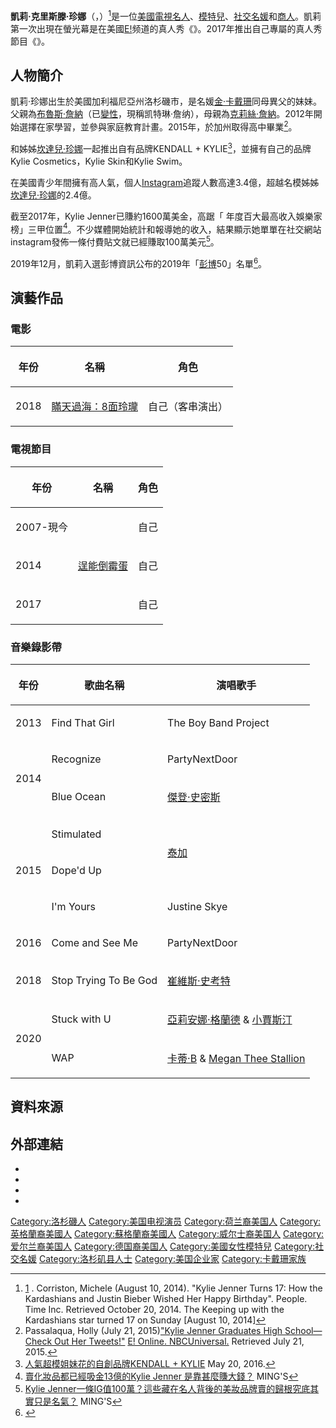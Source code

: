 {{noteTA
|G1=Show
|1=zh-hant:珍娜; zh-hans:詹纳;
|2=zh-cn:凯莉; zh-tw:凱莉; zh-hk:佳莉;
|3=zh-cn:克里斯汀; zh-tw:克里斯滕; zh-hk:姬絲汀;
}}
{{Infobox person
| name = 凱莉·珍娜<br>Kylie Jenner
| image = Kylie Jenner in 2021.jpg
| other names = 
| birth_name = Kylie Kristen Jenner<br>凱莉·克里斯滕·珍娜
| birth_date = {{Birth date and age|1997|8|10}}
| birth_place = {{USA}}[[加利福尼亞州|加利福尼亞州]][[洛杉矶|洛杉矶]]
| residence = 
| nationality = {{USA}}
| education = 
| occupation = {{flatlist|
* [[电视名人|电视名人]]
* [[模特兒|模特兒]]
* [[社交名媛|社交名媛]]
* [[商人|商人]]}}
| years_active = 2007年至今
| religion = 
| partner = [[特拉維斯·斯科特|特拉維斯·斯科特]]
| children = 2
| parents = [[凯特琳·詹纳|凯特琳·詹纳]]<br>[[克莉絲·詹纳|克莉絲·詹纳]]
| relatives = Burton Jenner<br>Cassandra Jenner<br>Brandon Jenner<br>[[布羅迪·詹納|布羅迪·詹納]]<br>[[葛妮·卡戴珊|葛妮·卡戴珊]]<br>[[金·卡戴珊|金·卡戴珊]]<br>[[小羅伯特·卡戴珊|小羅伯特·卡戴珊]]<br>[[科勒·卡戴珊|科勒·卡戴珊]]<br>[[坎達兒·珍娜|坎達兒·珍娜]]
| television = 《{{link-en|与卡戴珊一家同行|Keeping Up with the Kardashians}}》、《{{link-en|凯莉的生活|Life of Kylie}}》
| signature = Kylie-Jenner-autograph.png
}}

'''凱莉·克里斯滕·珍娜'''（{{lang-en|Kylie Kristen Jenner}}，{{bd|1997年|8月10日|catIdx=J|}}）<ref>[http://www.people.com/article/kylie-jenner-birthday-instagram-justin-bieber] {{Wayback|url=http://www.people.com/article/kylie-jenner-birthday-instagram-justin-bieber |date=20151123092131 }}. Corriston, Michele (August 10, 2014). "Kylie Jenner Turns 17: How the Kardashians and Justin Bieber Wished Her Happy Birthday". People. Time Inc. Retrieved October 20, 2014. The Keeping up with the Kardashians star turned 17 on Sunday [August 10, 2014]</ref>是一位[[美國|美國]][[電視名人|電視名人]]、[[模特兒|模特兒]]、[[社交名媛|社交名媛]]和[[商人|商人]]。凱莉第一次出現在螢光幕是在美國[[E!|E!]]频道的真人秀《{{link-en|與卡戴珊一家同行|Keeping Up with the Kardashians}}》。2017年推出自己專屬的真人秀節目《{{link-en|凯莉私生活|Life of Kylie}}》。

== 人物簡介 ==
凱莉·珍娜出生於美國加利福尼亞州洛杉磯市，是名媛[[金·卡戴珊|金·卡戴珊]]同母異父的妹妹。父親為[[凯特琳·詹纳|布魯斯·詹納]]（已[[變性|變性]]，現稱凯特琳·詹纳），母親為[[克莉絲·詹納|克莉絲·詹納]]。2012年開始選擇在家學習，並參與家庭教育計畫。2015年，於加州取得高中畢業<ref>Passalaqua, Holly (July 21, 2015)[http://www.eonline.com/news/678513/kylie-jenner-graduates-high-school-check-out-her-tweets "Kylie Jenner Graduates High School—Check Out Her Tweets!"] {{Wayback|url=http://www.eonline.com/news/678513/kylie-jenner-graduates-high-school-check-out-her-tweets |date=20170324215538 }} [http://www.eonline.com/ E! Online. NBCUniversal.] {{Wayback|url=http://www.eonline.com/ |date=19970409075408 }} Retrieved July 21, 2015.</ref>。

和姊姊[[坎達兒·珍娜|坎達兒·珍娜]]一起推出自有品牌KENDALL + KYLIE<ref>[https://www.vogue.com.tw/fashion/special/content-27076.html 人氣超模姐妹花的自創品牌KENDALL + KYLIE] {{Wayback|url=https://www.vogue.com.tw/fashion/special/content-27076.html |date=20161220090459 }} May 20, 2016.</ref>，並擁有自己的品牌Kylie Cosmetics，Kylie Skin和Kylie Swim。

在美國青少年間擁有高人氣，個人[[Instagram|Instagram]]追蹤人數高達3.4億，超越名模姊姊[[坎達兒·珍娜|坎達兒·珍娜]]的2.4億。

截至2017年，Kylie Jenner已賺約1600萬美金，高踞「 年度百大最高收入娛樂家榜」三甲位置<ref>[https://www.mings-fashion.com/kardashian-kylie-cosmetics-kylie-jenner-171689/ 賣化妝品都已經吸金13億的Kylie Jenner 是靠甚麼賺大錢？] {{Wayback|url=https://www.mings-fashion.com/kardashian-kylie-cosmetics-kylie-jenner-171689/ |date=20180902053821 }} MING'S</ref>。不少媒體開始統計和報導她的收入，結果顯示她單單在社交網站instagram發佈一條付費貼文就已經賺取100萬美元<ref>[https://www.mings-fashion.com/kylie-jenner-kim-kardashian-kylie-cosmetics-193515/ Kylie Jenner一條IG值100萬？這些藏在名人背後的美妝品牌賣的歸根究底其實只是名氣？] {{Wayback|url=https://www.mings-fashion.com/kylie-jenner-kim-kardashian-kylie-cosmetics-193515/ |date=20180902053757 }} MING'S</ref>。

2019年12月，凱莉入選彭博資訊公布的2019年「[[彭博|彭博]]50」名單<ref>{{Cite web | url =https://www.bloomberg.com/features/2019-bloomberg-50/#kylie-jenner | title =KYLIE JENNER | publisher =Bloomberg | language =en | accessdate =2019-12-09 | archive-date =2019-12-08 | archive-url =https://web.archive.org/web/20191208050451/https://www.bloomberg.com/features/2019-bloomberg-50/#kylie-jenner | dead-url =no }}</ref>。

==演藝作品==
=== 電影 ===
{| class="wikitable sortable"
|-
! 年份
! 名稱
! 角色
|-
| 2018
| [[瞞天過海：8面玲瓏|瞞天過海：8面玲瓏]]
| 自己（客串演出）
|}

=== 電視節目 ===
{| class="wikitable sortable"
|-
! 年份
! 名稱
! 角色
|-
| 2007-現今
| {{link-en|與卡黛珊同行|Keeping Up with the Kardashians}}
| 自己
|-
| 2014
| [[逞能倒霉蛋|逞能倒霉蛋]]
| 自己
|-
| 2017
| {{le|凱莉私生活|Life of Kylie}}
| 自己
|}

=== 音樂錄影帶 ===
{| class="wikitable sortable"
|-
! 年份
! 歌曲名稱
! 演唱歌手
|-
| 2013
| Find That Girl
| The Boy Band Project
|-
| rowspan=2|2014
| Recognize
| PartyNextDoor
|-
| Blue Ocean
| [[傑登·史密斯|傑登·史密斯]]
|-
| rowspan=3|2015
| Stimulated
| rowspan=2|[[泰加|泰加]]
|-
| Dope'd Up
|-
| I'm Yours
| Justine Skye
|-
| 2016
| Come and See Me
| PartyNextDoor
|-
| 2018
| Stop Trying To Be God
| [[崔維斯·史考特|崔維斯·史考特]]
|-
| rowspan=2|2020
| Stuck with U
| [[亞莉安娜·格蘭德|亞莉安娜·格蘭德]] & [[小賈斯汀|小賈斯汀]]
|-
| WAP
| [[卡蒂·B|卡蒂·B]] & [[Megan_Thee_Stallion|Megan Thee Stallion]]
|}

== 資料來源 ==
{{Reflist}}

== 外部連結 ==
{{Commons category|Kylie Jenner}}
* {{IMDb name|2832473}}
*{{instagram|kyliejenner}}
*{{facebook|KylieJenner}}
*{{twitter|kyliejenner}}
{{Authority control}}
{{DEFAULTSORT:Jenner, Kylie}}
[[Category:洛杉磯人|Category:洛杉磯人]]
[[Category:美国电视演员|Category:美国电视演员]]
[[Category:荷兰裔美国人|Category:荷兰裔美国人]]
[[Category:英格蘭裔美國人|Category:英格蘭裔美國人]]
[[Category:蘇格蘭裔美國人|Category:蘇格蘭裔美國人]]
[[Category:威尔士裔美国人|Category:威尔士裔美国人]]
[[Category:爱尔兰裔美国人|Category:爱尔兰裔美国人]]
[[Category:德国裔美国人|Category:德国裔美国人]]
[[Category:美國女性模特兒|Category:美國女性模特兒]]
[[Category:社交名媛|Category:社交名媛]]
[[Category:洛杉矶县人士|Category:洛杉矶县人士]]
[[Category:美国企业家|Category:美国企业家]]
[[Category:卡戴珊家族|Category:卡戴珊家族]]